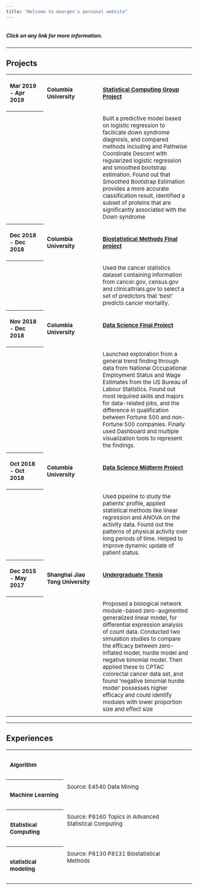 ```yaml
---
title: "Welcome to Georgen's personal website"
---
```


```r

```

<style>
th {
  text-align: left;
}

th, td {
  padding: 10px;
  font-size: 15px;
}

td {
  vertical-align: top;
  height: 30px;
}

tr:hover {background-color: #f5f5f5;}
</style>

<h5>Click on any link for more information.</h5>

<hr />

<h2><b>Projects</b></h2>

<table>
<col width="20%">
<col width="30%">
<col width="50%">
<tr>
  <th>Mar 2019 - Apr 2019</th>
  <td><h4>Columbia University</h4></td>
  <td><h4><a href="https://github.com/valuntiny/p8160_group_project_2">Statistical Computing Group Project </a></h4></td>
</tr>
<tr>
  <th></th>
  <td></td>
  <td>Built a predictive model based on logistic regression to facilicate down syndrome diagnosis, and compared methods including and Pathwise Coordinate Descent with regularized logistic regression and smoothed bootstrap estimation. Found out that Smoothed Bootstrap Estimation provides a more accurate classification result, identified a subset of proteins that are significantly associated with the Down syndrome</td>
</tr>
<tr>
  <th>Dec 2018 - Dec 2018</th>
  <td><h4>Columbia University</h4></td>
  <td><h4><a href="https://github.com/Raarbiarsan1899/p8130_bm_group4">Biostatistical Methods Final project </a></h4></td>
</tr>
<tr>
  <th></th>
  <td></td>
  <td>Used the cancer statistics dataset containing information from cancer.gov, census.gov and clinicaltrials.gov to select a set of predictors that ‘best’ predicts cancer mortality. </td>
</tr>
<tr>
  <th>Nov 2018 - Dec 2018</th>
  <td><h4>Columbia University</h4></td>
  <td><h4><a href="http://shanj.tk/P8105_final_website.io/index.html">Data Science Final Project </a></h4></td>
</tr>
<tr>
  <th></th>
  <td></td>
  <td>Launched exploration from a general trend finding through data from National Occupational Employment Status and Wage Estimates from the US Bureau of Labour Statistics. Found out most required skills and majors for data-related jobs, and the difference in qualification between Fortune 500 and non-Fortune 500 companies. Finally used Dashboard and multiple visualization tools to represent the findings. </td>
</tr>
<tr>
  <th>Oct 2018 - Oct 2018</th>
  <td><h4>Columbia University</h4></td>
  <td><h4><a href="https://github.com/valuntiny/p8105_mtp_gw2383">Data Science Midterm Project </a></h4></td>
</tr>
<tr>
  <th></th>
  <td></td>
  <td>Used pipeline to study the patients' profile, applied statistical methods like linear regression and ANOVA on the activity data. Found out the patterns of physical activity over long periods of time. Helped to improve dynamic update of patient status.</td>
</tr>
<tr>
  <th>Dec 2015 - May 2017</th>
  <td><h4>Shanghai Jiao Tong University</h4></td>
  <td><h4><a href="http://cbb.sjtu.edu.cn/~jingli/webpages/guojing.html">Undergraduate Thesis </a></h4></td>
</tr>
<tr>
  <th></th>
  <td></td>
  <td>Proposed a biological network module-based zero-augmented generalized linear model, for differential expression analysis of count data. Conducted two simulation studies to compare the efficacy between zero-inflated model, hurdle model and negative binomial model. Then applied these to CPTAC colorectal cancer data set, and found 'negative binomial hurdle model' possesses higher efficacy and could identify modules with lower proportion size and effect size</td>
</tr>
</table>
<hr />

<h2><b>Experiences</b></h2>

<table>
<tr>
  <th><h4>Algorithm</h4></th>
  <td>
    
  </td>
  <td></td>
</tr>

<tr>
  <th><h4>Machine Learning</h4></th>
  <td>Source: E4540 Data Mining</td>
  <td><h4></h4></td>
</tr>

<tr>
  <th><h4>Statistical Computing</h4></th>
  <td>Source: P8160 Topics in Advanced Statistical Computing</td>
  <td><h4></h4></td>
</tr>

<tr>
  <th><h4>statistical modeling</h4></th>
  <td>Source: P8130 P8131 Biostatistical Methods</td>
  <td><h4></h4></td>
</tr>
</table>